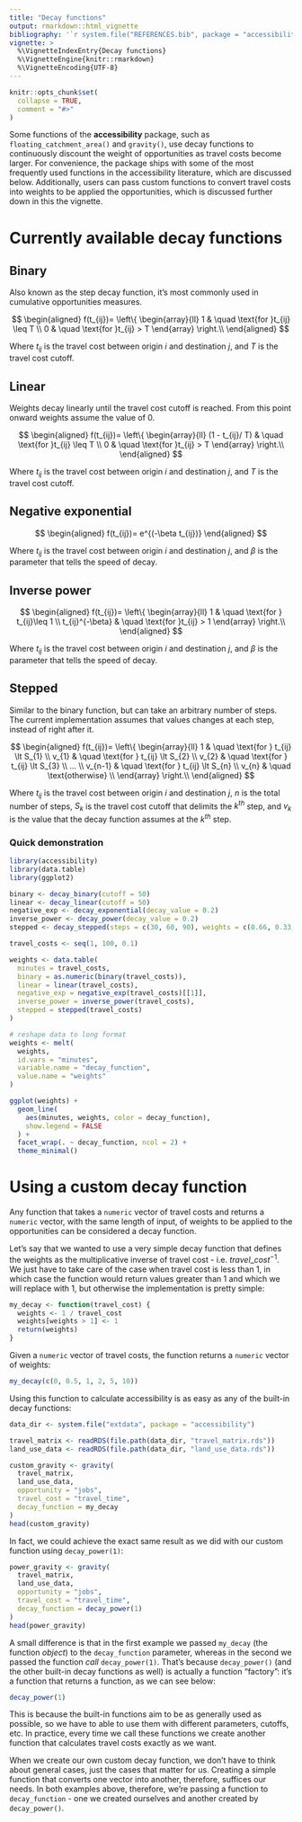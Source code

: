 ```yaml
---
title: "Decay functions"
output: rmarkdown::html_vignette
bibliography: '`r system.file("REFERENCES.bib", package = "accessibility")`'
vignette: >
  %\VignetteIndexEntry{Decay functions} 
  %\VignetteEngine{knitr::rmarkdown} 
  %\VignetteEncoding{UTF-8}
---
```


```r
knitr::opts_chunk$set(
  collapse = TRUE,
  comment = "#>"
)
```

Some functions of the **accessibility** package, such as
`floating_catchment_area()` and `gravity()`, use decay functions to
continuously discount the weight of opportunities as travel costs become
larger. For convenience, the package ships with some of the most frequently
used functions in the accessibility literature, which are discussed below.
Additionally, users can pass custom functions to convert travel costs into
weights to be applied the opportunities, which is discussed further down in
this the vignette.

# Currently available decay functions

## Binary

Also known as the step decay function, it's most commonly used in cumulative
opportunities measures.

$$
\begin{aligned}
  f(t_{ij})= \left\{
      \begin{array}{ll}
          1 & \quad \text{for }t_{ij} \leq T \\
          0 & \quad \text{for }t_{ij} > T
      \end{array}
    \right.\\
\end{aligned}
$$

Where $t_{ij}$ is the travel cost between origin *i* and destination *j*, and
$T$ is the travel cost cutoff.

## Linear

Weights decay linearly until the travel cost cutoff is reached. From this point
onward weights assume the value of 0.

$$
\begin{aligned}
  f(t_{ij})= \left\{
      \begin{array}{ll}
          (1 - t_{ij}/ T) & \quad \text{for }t_{ij} \leq T \\
          0 & \quad \text{for }t_{ij} > T
      \end{array}
    \right.\\
\end{aligned}
$$

Where $t_{ij}$ is the travel cost between origin *i* and destination *j*, and
$T$ is the travel cost cutoff.

## Negative exponential

$$
\begin{aligned}
  f(t_{ij})= e^{(-\beta t_{ij})}
\end{aligned}
$$

Where $t_{ij}$ is the travel cost between origin *i* and destination *j*, and
$\beta$ is the parameter that tells the speed of decay.

## Inverse power

$$
\begin{aligned}
  f(t_{ij})= \left\{
      \begin{array}{ll}
          1 & \quad \text{for } t_{ij}\leq 1 \\
          t_{ij}^{-\beta} & \quad \text{for }t_{ij} > 1
      \end{array}
    \right.\\
\end{aligned}
$$

Where $t_{ij}$ is the travel cost between origin *i* and destination *j*, and
$\beta$ is the parameter that tells the speed of decay.

## Stepped

Similar to the binary function, but can take an arbitrary number of steps. The
current implementation assumes that values changes at each step, instead of
right after it.

$$
\begin{aligned}
  f(t_{ij})= \left\{
      \begin{array}{ll}
          1 & \quad \text{for } t_{ij} \lt S_{1} \\
          v_{1} & \quad \text{for } t_{ij} \lt S_{2} \\
          v_{2} & \quad \text{for } t_{ij} \lt S_{3} \\
          ... \\
          v_{n-1} & \quad \text{for } t_{ij} \lt S_{n} \\
          v_{n} & \quad \text{otherwise} \\
      \end{array}
    \right.\\
\end{aligned}
$$

Where $t_{ij}$ is the travel cost between origin *i* and destination *j*, $n$
is the total number of steps, $S_{k}$ is the travel cost cutoff that delimits
the $k^{th}$ step, and $v_{k}$ is the value that the decay function assumes at
the $k^{th}$ step.

### Quick demonstration

```r
library(accessibility)
library(data.table)
library(ggplot2)

binary <- decay_binary(cutoff = 50)
linear <- decay_linear(cutoff = 50)
negative_exp <- decay_exponential(decay_value = 0.2)
inverse_power <- decay_power(decay_value = 0.2)
stepped <- decay_stepped(steps = c(30, 60, 90), weights = c(0.66, 0.33, 0))

travel_costs <- seq(1, 100, 0.1)

weights <- data.table(
  minutes = travel_costs,
  binary = as.numeric(binary(travel_costs)),
  linear = linear(travel_costs),
  negative_exp = negative_exp(travel_costs)[[1]],
  inverse_power = inverse_power(travel_costs),
  stepped = stepped(travel_costs)
)

# reshape data to long format
weights <- melt(
  weights,
  id.vars = "minutes",
  variable.name = "decay_function",
  value.name = "weights"
)

ggplot(weights) +
  geom_line(
    aes(minutes, weights, color = decay_function),
    show.legend = FALSE
  ) +
  facet_wrap(. ~ decay_function, ncol = 2) +
  theme_minimal()
```

# Using a custom decay function

Any function that takes a `numeric` vector of travel costs and returns a
`numeric` vector, with the same length of input, of weights to be applied to
the opportunities can be considered a decay function.

Let's say that we wanted to use a very simple decay function that defines the
weights as the multiplicative inverse of travel cost - i.e.
$travel\_cost^{-1}$. We just have to take care of the case when travel cost is
less than 1, in which case the function would return values greater than 1 and
which we will replace with 1, but otherwise the implementation is pretty
simple:

```r
my_decay <- function(travel_cost) {
  weights <- 1 / travel_cost
  weights[weights > 1] <- 1
  return(weights)
}
```

Given a `numeric` vector of travel costs, the function returns a `numeric`
vector of weights:

```r
my_decay(c(0, 0.5, 1, 2, 5, 10))
```

Using this function to calculate accessibility is as easy as any of the built-in
decay functions:

```r
data_dir <- system.file("extdata", package = "accessibility")

travel_matrix <- readRDS(file.path(data_dir, "travel_matrix.rds"))
land_use_data <- readRDS(file.path(data_dir, "land_use_data.rds"))

custom_gravity <- gravity(
  travel_matrix,
  land_use_data,
  opportunity = "jobs",
  travel_cost = "travel_time",
  decay_function = my_decay
)
head(custom_gravity)
```

In fact, we could achieve the exact same result as we did with our custom
function using `decay_power(1)`:

```r
power_gravity <- gravity(
  travel_matrix,
  land_use_data,
  opportunity = "jobs",
  travel_cost = "travel_time",
  decay_function = decay_power(1)
)
head(power_gravity)
```

A small difference is that in the first example we passed `my_decay` (the
function *object*) to the `decay_function` parameter, whereas in the second we
passed the function *call* `decay_power(1)`. That's because `decay_power()`
(and the other built-in decay functions as well) is actually a function
"factory": it's a function that returns a function, as we can see below:

```r
decay_power(1)
```

This is because the built-in functions aim to be as generally used as possible,
so we have to able to use them with different parameters, cutoffs, etc. In
practice, every time we call these functions we create another function that
calculates travel costs exactly as we want.

When we create our own custom decay function, we don't have to think about
general cases, just the cases that matter for us. Creating a simple function
that converts one vector into another, therefore, suffices our needs. In both
examples above, therefore, we're passing a function to `decay_function` - one
we created ourselves and another created by `decay_power()`.

